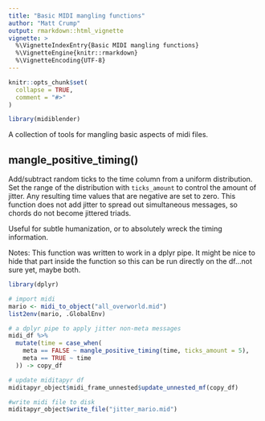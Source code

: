 ```yaml
---
title: "Basic MIDI mangling functions"
author: "Matt Crump"
output: rmarkdown::html_vignette
vignette: >
  %\VignetteIndexEntry{Basic MIDI mangling functions}
  %\VignetteEngine{knitr::rmarkdown}
  %\VignetteEncoding{UTF-8}
---
```


```r
knitr::opts_chunk$set(
  collapse = TRUE,
  comment = "#>"
)
```

```r
library(midiblender)
```

A collection of tools for mangling basic aspects of midi files.

## mangle_positive_timing()

Add/subtract random ticks to the time column from a uniform distribution. Set the range of the distribution with `ticks_amount` to control the amount of jitter. Any resulting time values that are negative are set to zero. This function does not add jitter to spread out simultaneous messages, so chords do not become jittered triads.

Useful for subtle humanization, or to absolutely wreck the timing information.

Notes: This function was written to work in a dplyr pipe. It might be nice to hide that part inside the function so this can be run directly on the df...not sure yet, maybe both.

```r
library(dplyr)

# import midi
mario <- midi_to_object("all_overworld.mid")
list2env(mario, .GlobalEnv)

# a dplyr pipe to apply jitter non-meta messages
midi_df %>%
  mutate(time = case_when(
    meta == FALSE ~ mangle_positive_timing(time, ticks_amount = 5),
    meta == TRUE ~ time
  )) -> copy_df

# update miditapyr df
miditapyr_object$midi_frame_unnested$update_unnested_mf(copy_df)

#write midi file to disk
miditapyr_object$write_file("jitter_mario.mid")

```


